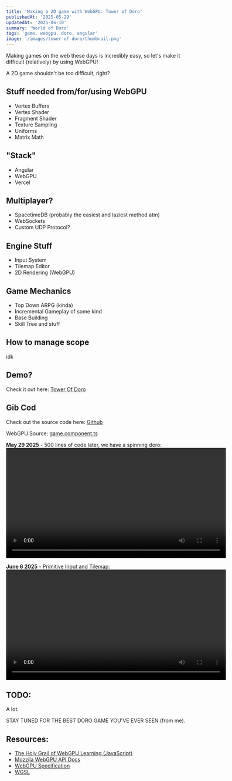 ```yaml
---
title: 'Making a 2D game with WebGPU: Tower of Doro'
publishedAt: '2025-05-29'
updatedAt: '2025-06-10'
summary: 'World of Doro'
tags: 'game, webgpu, doro, angular'
image: '/images/tower-of-doro/thumbnail.png'
---
```


Making games on the web these days is incredibly easy, so let's make it difficult (relatively) by using WebGPU!

A 2D game shouldn't be too difficult, right?

## Stuff needed from/for/using WebGPU
- Vertex Buffers
- Vertex Shader
- Fragment Shader
- Texture Sampling
- Uniforms
- Matrix Math

## "Stack"
- Angular
- WebGPU
- Vercel

## Multiplayer?
- SpacetimeDB (probably the easiest and laziest method atm)
- WebSockets
- Custom UDP Protocol?

## Engine Stuff
- Input System
- Tilemap Editor
- 2D Rendering (WebGPU)

## Game Mechanics
- Top Down ARPG (kinda)
- Incremental Gameplay of some kind
- Base Building
- Skill Tree and stuff

## How to manage scope
idk

## Demo?
Check it out here: [Tower Of Doro](https://tower-of-doro.vercel.app/)

## Gib Cod
Check out the source code here: [Github](https://github.com/ksxjltze/tower-of-doro)

WebGPU Source: [game.component.ts](https://github.com/ksxjltze/tower-of-doro/blob/master/src/app/game/game.component.ts)

**May 29 2025** - 500 lines of code later, we have a spinning doro:
<video width="600" height="300" controls preload="false" autoPlay={false} loop={true}>
    <source src="/videos/dororong/dowo.mp4" type="video/mp4" />
    Your browser does not support the video tag.
</video>

**June 6 2025** - Primitive Input and Tilemap:
<video width="600" height="300" controls preload="false" autoPlay={false} loop={true}>
    <source src="/videos/doro-tower/input.mp4" type="video/mp4" />
    Your browser does not support the video tag.
</video>

## TODO:
A lot.

STAY TUNED FOR THE BEST DORO GAME YOU'VE EVER SEEN (from me).

## Resources:
- [The Holy Grail of WebGPU Learning (JavaScript)](https://webgpufundamentals.org/webgpu/lessons/)
- [Mozzila WebGPU API Docs](https://developer.mozilla.org/en-US/docs/Web/API/WebGPU_API)
- [WebGPU Specification](https://www.w3.org/TR/webgpu/)
- [WGSL](https://www.w3.org/TR/WGSL/)